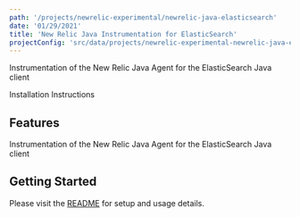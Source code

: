 ```yaml
---
path: '/projects/newrelic-experimental/newrelic-java-elasticsearch'
date: '01/29/2021'
title: 'New Relic Java Instrumentation for ElasticSearch'
projectConfig: 'src/data/projects/newrelic-experimental-newrelic-java-elasticsearch.json'
---
```


<!-- Imports must occur at the top of the file -->


Instrumentation of the New Relic Java Agent for the ElasticSearch Java client

<Link to="https://github.com/newrelic-experimental/newrelic-java-elasticsearch">
  Installation Instructions
</Link>

## Features

Instrumentation of the New Relic Java Agent for the ElasticSearch Java client

## Getting Started

Please visit the [README](https://github.com/newrelic-experimental/newrelic-java-elasticsearch#readme) for setup and usage details.
